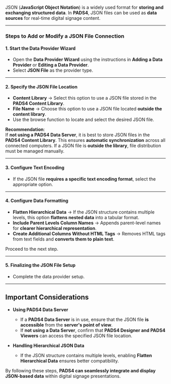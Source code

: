 
JSON (**JavaScript Object Notation**) is a widely used format for **storing and exchanging structured data**. In **PADS4**, JSON files can be used as **data sources** for real-time digital signage content.

---

### **Steps to Add or Modify a JSON File Connection**
#### **1. Start the Data Provider Wizard**
- Open the **Data Provider Wizard** using the instructions in **Adding a Data Provider** or **Editing a Data Provider**.
- Select **JSON File** as the provider type.

---

#### **2. Specify the JSON File Location**
- **Content Library** → Select this option to use a JSON file stored in the **PADS4 Content Library**.
- **File Name** → Choose this option to use a JSON file located **outside the content library**.
- Use the browse function to locate and select the desired JSON file.

**Recommendation**:  
If **not using a PADS4 Data Server**, it is best to store JSON files in the **PADS4 Content Library**. This ensures **automatic synchronization** across all connected computers. If a JSON file is **outside the library**, file distribution must be managed manually.

---

#### **3. Configure Text Encoding**
- If the JSON file **requires a specific text encoding format**, select the appropriate option.

---

#### **4. Configure Data Formatting**
- **Flatten Hierarchical Data** → If the JSON structure contains multiple levels, this option **flattens nested data** into a tabular format.
- **Include Parent Levels Column Names** → Appends parent-level names for **clearer hierarchical representation**.
- **Create Additional Columns Without HTML Tags** → Removes HTML tags from text fields and **converts them to plain text**.

Proceed to the next step.

---

#### **5. Finalizing the JSON File Setup**
- Complete the data provider setup.

---

## **Important Considerations**
- **Using PADS4 Data Server**  
  - If a **PADS4 Data Server** is in use, ensure that the JSON file **is accessible** from the **server's point of view**.
  - If **not using a Data Server**, confirm that **PADS4 Designer and PADS4 Viewers** can access the specified JSON file location.

- **Handling Hierarchical JSON Data**  
  - If the JSON structure contains multiple levels, enabling **Flatten Hierarchical Data** ensures better compatibility.

By following these steps, **PADS4 can seamlessly integrate and display JSON-based data** within digital signage presentations.

